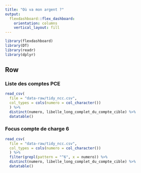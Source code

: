 ```yaml
---
title: "Où va mon argent ?"
output: 
  flexdashboard::flex_dashboard:
    orientation: columns
    vertical_layout: fill
---
```


```r
library(flexdashboard)
library(DT)
library(readr)
library(dplyr)
```

Row 
-----------------------------------------------------------------------

### Liste des comptes PCE

```r
read_csv(
  file = "data-raw/tidy_ncc.csv", 
  col_types = cols(numero = col_character())
  ) %>% 
  distinct(numero, libelle_long_complet_du_compte_cible) %>% 
  datatable()
```

### Focus compte de charge 6

```r
read_csv(
  file = "data-raw/tidy_ncc.csv", 
  col_types = cols(numero = col_character())
  ) %>% 
  filter(grepl(pattern = "^6", x = numero)) %>%
  distinct(numero, libelle_long_complet_du_compte_cible) %>% 
  datatable()
```

